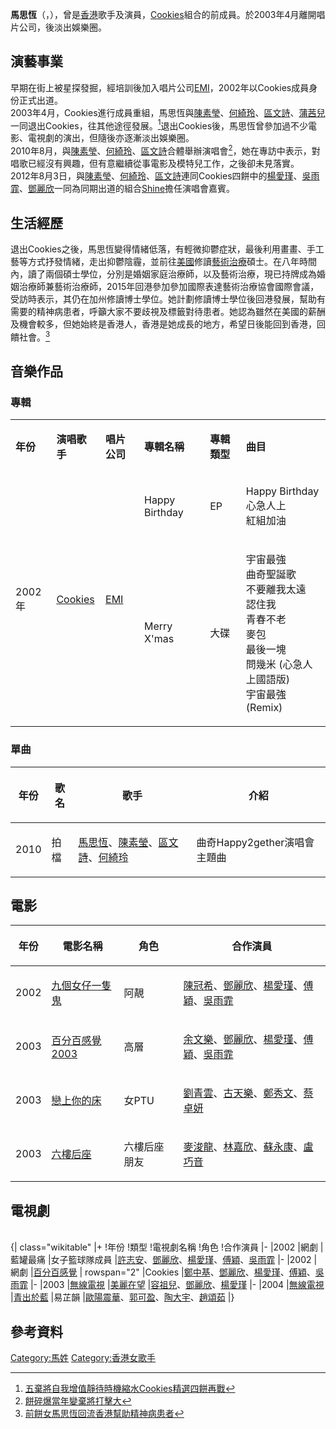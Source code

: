 {{藝人
| 姓名 = 馬思恆
| 類型 = 女藝人
| 圖片 = 
| 英文名 = Helena Ma
| 出生日期 = {{birth_date_and_age|1983|12|3}}
| 出生地點 = {{HKG-1959}}
| 國籍 = {{CNHK}}
| 籍貫 = 
| 逝世 = 
| 職業 = 
| 語言 = 粵語、國語、英語
| 宗教信仰 = 
| 樂器 = 
| 活躍年代 = 2002-2003
| 唱片公司 = [[EMI|EMI]]（2002-2003）
| 經紀公司 = [[EMI|EMI]]（2002-2003）
| 相關團體 = [[Cookies_(組合)|Cookies]]（已於2003年退出）
| 網站 = 
| imdb = 
}}
'''馬思恆'''（{{lang|en|Helena Ma}}，{{bd|1983年|12月3日|catIdx=L}}），曾是[[香港|香港]]歌手及演員，[[Cookies_(組合)|Cookies]]組合的前成員。於2003年4月離開唱片公司，後淡出娛樂圈。

==演藝事業==
早期在街上被星探發掘，經培訓後加入唱片公司[[EMI|EMI]]，2002年以Cookies成員身份正式出道。<br>2003年4月，Cookies進行成員重組，馬思恆與[[陳素瑩|陳素瑩]]、[[何綺玲|何綺玲]]、[[區文詩|區文詩]]、[[蒲茜兒|蒲茜兒]]一同退出Cookies，往其他途徑發展。<ref>[https://hk.entertainment.appledaily.com/entertainment/daily/article/20030428/3258428 五棄將自我增值靜待時機縮水Cookies精選四餅再戰]</ref>退出Cookies後，馬思恆曾參加過不少電影、電視劇的演出，但隨後亦逐漸淡出娛樂圈。<br>2010年8月，與[[陳素瑩|陳素瑩]]、[[何綺玲|何綺玲]]、[[區文詩|區文詩]]合體舉辦演唱會<ref>[http://orientaldaily.on.cc/cnt/entertainment/20100806/00282_077.html 餅碎爆當年變棄將打擊大]</ref>，她在專訪中表示，對唱歌已經沒有興趣，但有意繼續從事電影及模特兒工作，之後卻未見落實。<br>2012年8月3日，與[[陳素瑩|陳素瑩]]、[[何綺玲|何綺玲]]、[[區文詩|區文詩]]連同Cookies四餅中的[[楊愛瑾|楊愛瑾]]、[[吳雨霏|吳雨霏]]、[[鄧麗欣|鄧麗欣]]一同為同期出道的組合[[Shine|Shine]]擔任演唱會嘉賓。

==生活經歷==
退出Cookies之後，馬思恆變得情緒低落，有輕微抑鬱症狀，最後利用畫畫、手工藝等方式抒發情緒，走出抑鬱陰霾，並前往[[美國|美國]]修讀[[藝術治療|藝術治療]]碩士。在八年時間內，讀了兩個碩士學位，分別是婚姻家庭治療師，以及藝術治療，現已持牌成為婚姻治療師兼藝術治療師，2015年回港參加參加國際表達藝術治療協會國際會議，受訪時表示，其仍在加州修讀博士學位。她計劃修讀博士學位後回港發展，幫助有需要的精神病患者，呼籲大家不要歧視及標籤對待患者。她認為雖然在美國的薪酬及機會較多，但她始終是香港人，香港是她成長的地方，希望日後能回到香港，回饋社會。<ref>[https://hk.on.cc/hk/bkn/cnt/entertainment/20151218/bkn-20151218031529528-1218_00862_001.html 前餅女馬思恆回流香港幫助精神病患者]</ref>

==音樂作品==
===專輯===
{| class="wikitable"
|'''年份'''
|'''演唱歌手'''
|'''唱片公司'''
|'''專輯名稱'''
|'''專輯類型'''
|'''曲目'''
|-
| rowspan="2" |2002年
| rowspan="2" |[[Cookies_(組合)|Cookies]]
| rowspan="2" |[[EMI|EMI]]
|Happy Birthday
|EP
|
Happy Birthday<br>
心急人上<br>
紅組加油!!<br>
曲奇自助餐<br>
Forever Friends<br>
心急人上 (Doki Doki Mix)
|-
|Merry X'mas
|大碟
|
宇宙最強<br>
曲奇聖誕歌<br>
不要離我太遠<br>
認住我<br>
青春不老<br>
麥包<br>
最後一塊<br>
問幾米 (心急人上國語版)<br>
宇宙最強 (Remix)
|}
===單曲===
{| class="wikitable"
|+
!年份
!歌名
!歌手
!介紹
|-
|2010
|拍檔
|[[馬思恆|馬思恆]]、[[陳素瑩|陳素瑩]]、[[區文詩|區文詩]]、[[何綺玲|何綺玲]]
|曲奇Happy2gether演唱會 主題曲
|}

==電影==
{| class="wikitable"
|+
!年份
!電影名稱
!角色
!合作演員
|-
|2002
|[[九個女仔一隻鬼|九個女仔一隻鬼]]
|阿靚
|[[陳冠希|陳冠希]]、[[鄧麗欣|鄧麗欣]]、[[楊愛瑾|楊愛瑾]]、[[傅穎|傅穎]]、[[吳雨霏|吳雨霏]]
|-
|2003
|[[百分百感覺2003|百分百感覺2003]]
|高層
|[[余文樂|余文樂]]、[[鄧麗欣|鄧麗欣]]、[[楊愛瑾|楊愛瑾]]、[[傅穎|傅穎]]、[[吳雨霏|吳雨霏]]
|-
|2003
|[[戀上你的床|戀上你的床]]
|女PTU
|[[劉青雲|劉青雲]]、[[古天樂|古天樂]]、[[鄭秀文|鄭秀文]]、[[蔡卓妍|蔡卓妍]]
|-
|2003
|[[六樓后座|六樓后座]]
|六樓后座朋友
|[[麥浚龍|麥浚龍]]、[[林嘉欣|林嘉欣]]、[[蘇永康|蘇永康]]、[[盧巧音|盧巧音]]
|}

==電視劇==
<br />
{| class="wikitable"
|+
!年份
!類型
!電視劇名稱
!角色
!合作演員
|-
|2002
|網劇
|藍罐最痛
|女子籃球隊成員
|[[許志安|許志安]]、[[鄧麗欣|鄧麗欣]]、[[楊愛瑾|楊愛瑾]]、[[傅穎|傅穎]]、[[吳雨霏|吳雨霏]]
|-
|2002
|網劇
|[[百分百感覺|百分百感覺]]
| rowspan="2" |Cookies
|[[鄭中基|鄭中基]]、[[鄧麗欣|鄧麗欣]]、[[楊愛瑾|楊愛瑾]]、[[傅穎|傅穎]]、[[吳雨霏|吳雨霏]]
|-
|2003
|[[無線電視|無線電視]]
|[[美麗在望|美麗在望]]
|[[容祖兒|容祖兒]]、[[鄧麗欣|鄧麗欣]]、[[楊愛瑾|楊愛瑾]]
|-
|2004
|[[無線電視|無線電視]]
|[[青出於藍|青出於藍]]
|易芷韻
|[[歐陽震華|歐陽震華]]、[[郭可盈|郭可盈]]、[[陶大宇|陶大宇]]、[[趙頌茹|趙頌茹]]
|}

== 參考資料 ==
{{Reflist}}

[[Category:馬姓|Category:馬姓]]
[[Category:香港女歌手|Category:香港女歌手]]